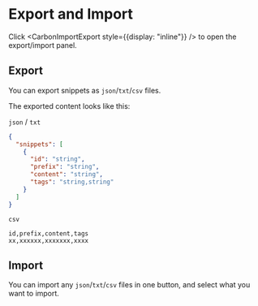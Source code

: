 
# Export and Import

Click <CarbonImportExport style={{display: "inline"}} /> to open the export/import panel.

## Export

You can export snippets as `json`/`txt`/`csv` files.

The exported content looks like this:

`json` / `txt`

```json
{
  "snippets": [
    {
      "id": "string",
      "prefix": "string",
      "content": "string",
      "tags": "string,string"
    }
  ]
}
```

`csv`

```csv
id,prefix,content,tags
xx,xxxxxx,xxxxxxx,xxxx
```

## Import

You can import any `json`/`txt`/`csv` files in one button, and select what you want to import.

<Image s="guide-5" width={360} height={450} />

